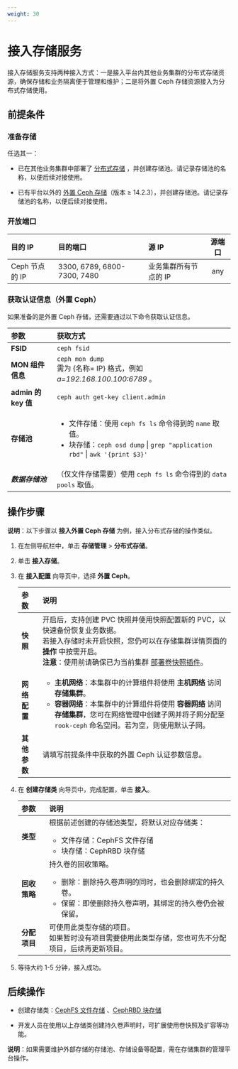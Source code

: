 ```yaml
---
weight: 30
---
```



# 接入存储服务


接入存储服务支持两种接入方式：一是接入平台内其他业务集群的分布式存储资源，确保存储和业务隔离便于管理和维护；二是将外置 Ceph 存储资源接入为分布式存储使用。


## 前提条件

### 准备存储

任选其一：

* 已在其他业务集群中部署了 [分布式存储](../installation/create_service_stand.mdx) ，并创建存储池。请记录存储池的名称，以便后续对接使用。

* 已有平台以外的 [外置 Ceph 存储](https://docs.ceph.com/en/pacific/rados/)（版本 ≥ 14.2.3），并创建存储池。请记录存储池的名称，以便后续对接使用。


### 开放端口



|目的 IP| 目的端口 | 源 IP | 源端口 |
|:---  | :---    | :---  | :---: |
|Ceph 节点的 IP| 3300, 6789, 6800-7300, 7480 | 业务集群所有节点的 IP | any |


### 获取认证信息（外置 Ceph）

如果准备的是外置 Ceph 存储，还需要通过以下命令获取认证信息。


|参数| 获取方式                                                     |
|:--------------- | :------------------------------------------------------------ |
|**FSID**| `ceph fsid`                                                  |
|**MON 组件信息**| `ceph mon dump`<br/>需为 \{名称= IP\} 格式，例如 *a=192.168.100.100:6789* 。                      |
|**admin 的 key 值**| `ceph auth get-key client.admin`                             |
|**存储池**| <ul><li> 文件存储：使用 `ceph fs ls` 命令得到的 `name` 取值。</li><li> 块存储：`ceph osd dump` \| `grep "application rbd"` \| `awk '{print $3}'`  </li></ul>|
|***数据存储池***| （仅文件存储需要）使用 `ceph fs ls` 命令得到的 `data pools` 取值。 |


## 操作步骤

**说明**：以下步骤以 **接入外置 Ceph 存储** 为例，接入分布式存储的操作类似。

<Steps>

1. 在左侧导航栏中，单击 **存储管理** > **分布式存储**。

3. 单击 **接入存储**。

3.  在 **接入配置** 向导页中，选择 **外置 Ceph**。

    |参数| 说明                                                         |
    |:-------- |:------------------------------------------------------------ |
    | **快照** | 开启后，支持创建 PVC 快照并使用快照配置新的 PVC，以快速备份恢复业务数据。<br/>若接入存储时未开启快照，您仍可以在存储集群详情页面的 **操作** 中按需开启。<br/>**注意**：使用前请确保已为当前集群 [部署卷快照插件](/storage/pv_snapshot/functions/snapshot_con.mdx)。| 
    | **网络配置** | <ul><li>**主机网络**：本集群中的计算组件将使用 **主机网络** 访问 **存储集群**。</li><li>**容器网络**：本集群中的计算组件将使用 **容器网络** 访问 **存储集群**，您可在网络管理中创建子网并将子网分配至 `rook-ceph` 命名空间。若为空，则使用默认子网。</li></ul> |
    |**其他参数**| 请填写前提条件中获取的外置 Ceph 认证参数信息。|
    
3.  在 **创建存储类** 向导页中，完成配置，单击 **接入**。

    |参数| 说明                                                         |
    | :-------- | :------------------------------------------------------------ |
    | **类型** | 根据前述创建的存储池类型，将默认对应存储类：<ul><li>文件存储：CephFS 文件存储</li><li> 块存储：CephRBD 块存储 </li></ul>|
    | **回收策略**   | 持久卷的回收策略。<ul><li> 删除：删除持久卷声明的同时，也会删除绑定的持久卷。</li><li> 保留：即使删除持久卷声明，其绑定的持久卷仍会被保留。</li></ul>|
    | **分配项目**   | 可使用此类型存储的项目。<br/>如果暂时没有项目需要使用此类型存储，您也可先不分配项目，后续再更新项目。 |

4. 等待大约 1-5 分钟，接入成功。

</Steps>

## 后续操作

* 创建存储类：[CephFS 文件存储](/storage/storageclass_file/functions/cephfs_storageclass.mdx) 、[CephRBD 块存储](/storage/storageclass_block/functions/cephrbd_storageclass.mdx) 

* 开发人员在使用以上存储类创建持久卷声明时，可扩展使用卷快照及扩容等功能。

**说明**：如果需要维护外部存储的存储池、存储设备等配置，需在存储集群的管理平台操作。



